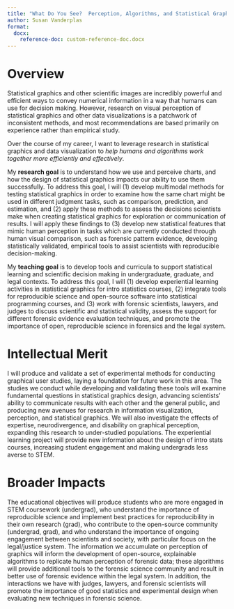 ```yaml
---
title: "What Do You See?  Perception, Algorithms, and Statistical Graphics"
author: Susan Vanderplas
format: 
  docx:
    reference-doc: custom-reference-doc.docx
---
```


# Overview
<!-- What is the need or opportunity your work will address? What current approaches/methods are used, and how are these current approaches limited/insufficient?  -->
Statistical graphics and other scientific images are incredibly powerful and efficient ways to convey numerical information in a way that humans can use for decision making. However, research on visual perception of statistical graphics and other data visualizations is a patchwork of inconsistent methods, and most recommendations are based primarily on experience rather than empirical study.

<!-- In the context of the need for your work described above, what is your long-term career goal in terms of both research and education?  -->
Over the course of my career, I want to leverage research in statistical graphics and data visualization to *help humans and algorithms work together more efficiently and effectively*. 
<!-- I will teach my students to enjoy working with data, to program with data in mind, to give back to the community by publishing open-source tools for reproducible science, and to think about the audience when they create statistical analyses and visualizations. I will bring these focuses to my research as well, conducting experiments which are designed to understand how humans read charts, interact with data, and draw conclusions from statistical graphics, and using this newfound understanding of human perception to enrich statistical modeling and machine learning algorithms by engineering features designed to mimic human perception in a repeatable and reproducible way. -->

<!-- Toward that long-term goal, what is the overall research goal of the five-year CAREER program? What are the research objectives that will be completed in pursuit of this goal?  -->
My **research goal** is to understand how we use and perceive charts, and how the design of statistical graphics impacts our ability to use them successfully. To address this goal, I will (1) develop multimodal methods for testing statistical graphics in order to examine how the same chart might be used in different judgment tasks, such as comparison, prediction, and estimation, and (2) apply these methods to assess the decisions scientists make when creating statistical graphics for exploration or communication of results. I will apply these findings to (3) develop new statistical features that mimic human perception in tasks which are currently conducted through human visual comparison, such as forensic pattern evidence, developing statistically validated, empirical tools to assist scientists with reproducible decision-making.

<!-- What is the overall education goal of the five-year CAREER program? What are the education objectives that will be completed in pursuit of this goal?  -->
My **teaching goal** is to develop tools and curricula to support statistical learning and scientific decision making in undergraduate, graduate, and legal contexts. To address this goal, I will (1) develop experiential learning activities in statistical graphics for intro statistics courses, (2) integrate tools for reproducible science and open-source software into statistical programming courses, and (3) work with forensic scientists, lawyers, and judges to discuss scientific and statistical validity, assess the support for different forensic evidence evaluation techniques, and promote the importance of open, reproducible science in forensics and the legal system. 

# Intellectual Merit
<!-- Describe the potential of the proposed activity to advance knowledge. What is novel in the proposed approach? What knowledge will be advanced, and how will this new knowledge inform future work in your field and other fields? -->
I will produce and validate a set of experimental methods for conducting graphical user studies, laying a foundation for future work in this area. 
The studies we conduct while developing and validating these tools will examine fundamental questions in statistical graphics design, advancing scientists' ability to communicate results with each other and the general public, and producing new avenues for research in information visualization, perception, and statistical graphics. 
We will also investigate the effects of expertise, neurodivergence, and disability on graphical perception, expanding this research to under-studied populations.
The experiential learning project will provide new information about the design of intro stats courses, increasing student engagement and making undergrads less averse to STEM. 

# Broader Impacts
<!-- Describe the potential of the proposed activity to benefit society and contribute to the achievement of specific, desired societal outcomes. How might results of this work ultimately inform applications that benefit society?  -->
The educational objectives will produce students who are more engaged in STEM coursework (undergrad), who understand the importance of reproducible science and implement best practices for reproducibility in their own research (grad), who contribute to the open-source community (undergrad, grad), and who understand the importance of ongoing engagement between scientists and society, with particular focus on the legal/justice system. 
The information we accumulate on perception of graphics will inform the development of open-source, explainable algorithms to replicate human perception of forensic data; these algorithms will provide additional tools to the forensic science community and result in better use of forensic evidence within the legal system. In addition, the interactions we have with judges, lawyers, and forensic scientists will promote the importance of good statistics and experimental design when evaluating new techniques in forensic science.
